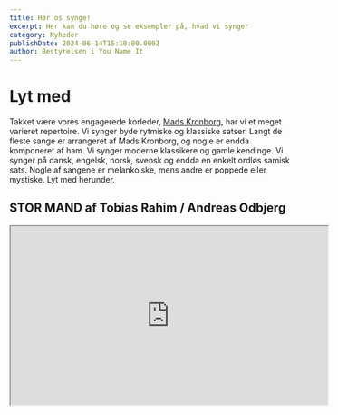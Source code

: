 ```yaml
---
title: Hør os synge!
excerpt: Her kan du høre og se eksempler på, hvad vi synger
category: Nyheder
publishDate: 2024-06-14T15:10:00.000Z
author: Bestyrelsen i You Name It
---
```

# Lyt med

Takket være vores engagerede korleder, [Mads Kronborg](//madskronborg.dk), har vi et meget varieret repertoire. Vi synger byde rytmiske og klassiske satser. Langt de fleste sange er arrangeret af Mads Kronborg, og nogle er endda komponeret af ham. Vi synger moderne klassikere og gamle kendinge. Vi synger på dansk, engelsk, norsk, svensk og endda en enkelt ordløs samisk sats. Nogle af sangene er melankolske, mens andre er poppede eller mystiske. Lyt med herunder.

## STOR MAND af Tobias Rahim / Andreas Odbjerg

<div class="flex items-center justify-center">
        <iframe
          width="560"
          height="315"
          src="https://www.youtube.com/embed/kn22YFFgGXI?si=94Y8xXYpdrvn1YS0"
          title="YouTube video player"
          allow="accelerometer; autoplay; clipboard-write; encrypted-media; gyroscope; picture-in-picture; web-share"
          referrerpolicy="strict-origin-when-cross-origin"
          allowfullscreen></iframe>
      </div>
